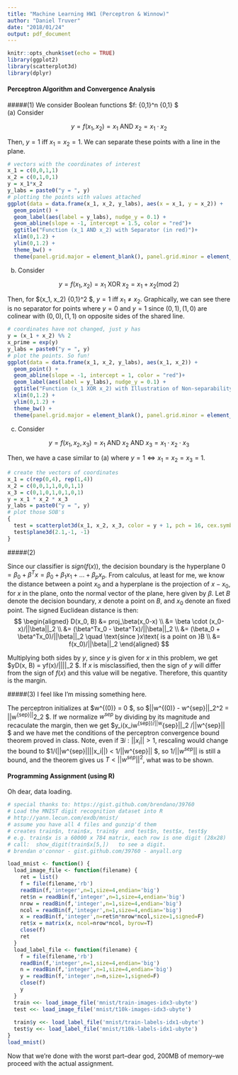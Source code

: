 ```yaml
---
title: "Machine Learning HW1 (Perceptron & Winnow)"
author: "Daniel Truver"
date: "2018/01/24"
output: pdf_document
---
```


```r
knitr::opts_chunk$set(echo = TRUE)
library(ggplot2)
library(scatterplot3d)
library(dplyr)
```

#### Perceptron Algorithm and Convergence Analysis

#####(1) 
We consider Boolean functions $f: \{0,1\}^n \rightarrow \{0,1\} $  
(a) Consider  

$$
y = f(x_1, x_2) = x_1 \text{ AND } x_2 = x_1 \cdot x_2
$$

Then, $y = 1$ iff $x_1 = x_2 = 1$. We can separate these points with a line in the plane.  

```r
# vectors with the coordinates of interest
x_1 = c(0,0,1,1)
x_2 = c(0,1,0,1)
y = x_1*x_2
y_labs = paste0("y = ", y)
# plotting the points with values attached
ggplot(data = data.frame(x_1, x_2, y_labs), aes(x = x_1, y = x_2)) +
  geom_point() + 
  geom_label(aes(label = y_labs), nudge_y = 0.1) + 
  geom_abline(slope = -1, intercept = 1.5, color = "red")+
  ggtitle("Function (x_1 AND x_2) with Separator (in red)")+
  xlim(0,1.2) +
  ylim(0,1.2) +
  theme_bw() + 
  theme(panel.grid.major = element_blank(), panel.grid.minor = element_blank())
```

(b) Consider  

$$
y = f(x_1, x_2) = x_1 \text{ XOR } x_2 = x_1 + x_2 \text{(mod 2)}
$$

Then, for $(x_1, x_2) \in \{0,1\}^2 $, $y = 1$ iff $x_1 \neq x_2$. Graphically, we can see there is no separator for points where $y = 0$ and $y=1$ since $(0,1), (1,0)$ are colinear with $(0,0), (1,1)$ on opposite sides of the shared line.   

```r
# coordinates have not changed, just y has
y = (x_1 + x_2) %% 2
x_prime = exp(y)
y_labs = paste0("y = ", y)
# plot the points. So fun!
ggplot(data = data.frame(x_1, x_2, y_labs), aes(x_1, x_2)) + 
  geom_point() + 
  geom_abline(slope = -1, intercept = 1, color = "red")+
  geom_label(aes(label = y_labs), nudge_y = 0.1) + 
  ggtitle("Function (x_1 XOR x_2) with Illustration of Non-separability")+
  xlim(0,1.2) +
  ylim(0,1.2) +
  theme_bw() +
  theme(panel.grid.major = element_blank(), panel.grid.minor = element_blank())
```


(c) Consider   

$$
y = f(x_1,x_2,x_3) = x_1 \text{ AND } x_2 \text{ AND } x_3 = x_1 \cdot x_2 \cdot x_3
$$

Then, we have a case similar to (a) where $y=1 \iff x_1 = x_2 = x_3 = 1$.  

```r
# create the vectors of coordinates
x_1 = c(rep(0,4), rep(1,4))
x_2 = c(0,0,1,1,0,0,1,1)
x_3 = c(0,1,0,1,0,1,0,1)
y = x_1 * x_2 * x_3
y_labs = paste0("y = ", y)
# plot those SOB's
{
  test = scatterplot3d(x_1, x_2, x_3, color = y + 1, pch = 16, cex.symbols = 1.5)
  test$plane3d(2.1,-1, -1)
}
```

#####(2)

Since our classifier is $sign(f(x))$, the decision boundary is the hyperplane $0 = \beta_0 + \beta^Tx = \beta_0 + \beta_1x_1 + \dots + \beta_px_p$. From calculus, at least for me, we know the distance between a point $x_0$ and a hyperplane is the projection of $x - x_0$, for $x$ in the plane, onto the normal vector of the plane, here given by $\beta$. Let $B$ denote the decision boundary, $x$ denote a point on $B$, and $x_0$ denote an fixed point. The signed Euclidean distance is then:
$$
\begin{aligned}
D(x_0, B) 
&= proj_\beta(x_0-x) \\
&= \beta \cdot (x_0-x)/||\beta||_2 \\ 
&= (\beta^Tx_0 - \beta^Tx)/||\beta||_2 \\
&= (\beta_0 + \beta^Tx_0)/||\beta||_2 \quad \text{since }x\text{ is a point on }B \\
&= f(x_0)/||\beta||_2 
\end{aligned}
$$

Multiplying both sides by $y$, since $y$ is given for $x$ in this problem, we get $yD(x, B) = yf(x)/||\beta||_2 $. If $x$ is misclassified, then the sign of $y$ will differ from the sign of $f(x)$ and this value will be negative. Therefore, this quantity is the margin. 

#####(3)
I feel like I'm missing something here.  

The perceptron initializes at $w^{(0)} = 0 $, so $||w^{(0)} - w^{sep}||_2^2 = ||w^{sep}||^2_2 $. If we normalize $w^{sep}$ by dividing by its magnitude and recaculate the margin, then we get $y_i(x_i\cdot w^{sep})/||w^{sep}||_2 \geq 1/||w^{sep}|| $ and we have met the conditions of the perceptron convergence bound theorem proved in class. Note, even if $\exists i : ||x_i|| > 1$, rescaling would change the bound to $1/(||w^{sep}||\cdot ||x_i||) < 1/||w^{sep}|| $, so $1/||w^{sep}||$ is still a bound, and the theorem gives us $T < ||w^{sep}||^2$, what was to be shown.  

#### Programming Assignment (using R)  

Oh dear, data loading.  

```r
# special thanks to: https://gist.github.com/brendano/39760
# Load the MNIST digit recognition dataset into R
# http://yann.lecun.com/exdb/mnist/
# assume you have all 4 files and gunzip'd them
# creates train$n, train$x, train$y  and test$n, test$x, test$y
# e.g. train$x is a 60000 x 784 matrix, each row is one digit (28x28)
# call:  show_digit(train$x[5,])   to see a digit.
# brendan o'connor - gist.github.com/39760 - anyall.org

load_mnist <- function() {
  load_image_file <- function(filename) {
    ret = list()
    f = file(filename,'rb')
    readBin(f,'integer',n=1,size=4,endian='big')
    ret$n = readBin(f,'integer',n=1,size=4,endian='big')
    nrow = readBin(f,'integer',n=1,size=4,endian='big')
    ncol = readBin(f,'integer',n=1,size=4,endian='big')
    x = readBin(f,'integer',n=ret$n*nrow*ncol,size=1,signed=F)
    ret$x = matrix(x, ncol=nrow*ncol, byrow=T)
    close(f)
    ret
  }
  load_label_file <- function(filename) {
    f = file(filename,'rb')
    readBin(f,'integer',n=1,size=4,endian='big')
    n = readBin(f,'integer',n=1,size=4,endian='big')
    y = readBin(f,'integer',n=n,size=1,signed=F)
    close(f)
    y
  }
  train <<- load_image_file('mnist/train-images-idx3-ubyte')
  test <<- load_image_file('mnist/t10k-images-idx3-ubyte')
  
  train$y <<- load_label_file('mnist/train-labels-idx1-ubyte')
  test$y <<- load_label_file('mnist/t10k-labels-idx1-ubyte')  
}
load_mnist()
```

Now that we're done with the worst part--dear god, 200MB of memory--we proceed with the actual assignment. 